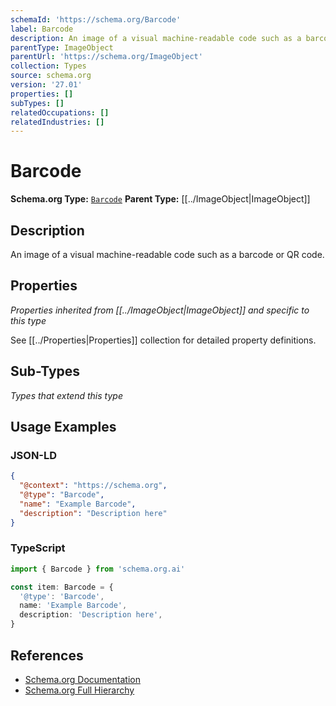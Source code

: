 ```yaml
---
schemaId: 'https://schema.org/Barcode'
label: Barcode
description: An image of a visual machine-readable code such as a barcode or QR code.
parentType: ImageObject
parentUrl: 'https://schema.org/ImageObject'
collection: Types
source: schema.org
version: '27.01'
properties: []
subTypes: []
relatedOccupations: []
relatedIndustries: []
---
```

# Barcode

**Schema.org Type:** [`Barcode`](https://schema.org/Barcode)
**Parent Type:** [[../ImageObject|ImageObject]]

## Description

An image of a visual machine-readable code such as a barcode or QR code.

## Properties

*Properties inherited from [[../ImageObject|ImageObject]] and specific to this type*

See [[../Properties|Properties]] collection for detailed property definitions.

## Sub-Types

*Types that extend this type*

## Usage Examples

### JSON-LD

```json
{
  "@context": "https://schema.org",
  "@type": "Barcode",
  "name": "Example Barcode",
  "description": "Description here"
}
```

### TypeScript

```typescript
import { Barcode } from 'schema.org.ai'

const item: Barcode = {
  '@type': 'Barcode',
  name: 'Example Barcode',
  description: 'Description here',
}
```

## References

- [Schema.org Documentation](https://schema.org/Barcode)
- [Schema.org Full Hierarchy](https://schema.org/docs/full.html)
